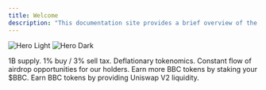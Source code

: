 ```yaml
---
title: Welcome
description: "This documentation site provides a brief overview of the Billionaire Blockchain Club (BBC), its associated $BBC token, and our community-driven IDO launchpad vision."
---
```


<img
  className="block dark:hidden"
  src="/images/hero.png"
  alt="Hero Light"
/>
<img
  className="hidden dark:block"
  src="/images/hero.png"
  alt="Hero Dark"
/>

<CardGroup cols={2}>
  <Card
    title="Tokenomics"
    icon="code"
    href="/dao/tokenomics"
  >
    1B supply. 1% buy / 3% sell tax. Deflationary tokenomics.
  </Card>
  <Card
    title="Airdrops"
    icon="stars"
    href="/dao/airdrops"
  >
    Constant flow of airdrop opportunities for our holders.
  </Card>
  <Card
    title="Staking"
    icon="stars"
    href="/dao/staking"
  >
    Earn more BBC tokens by staking your $BBC.
  </Card>
  <Card
    title="Liquidity"
    icon="stars"
    href="/dao/liquidity"
  >
    Earn BBC tokens by providing Uniswap V2 liquidity.
  </Card>
</CardGroup>
